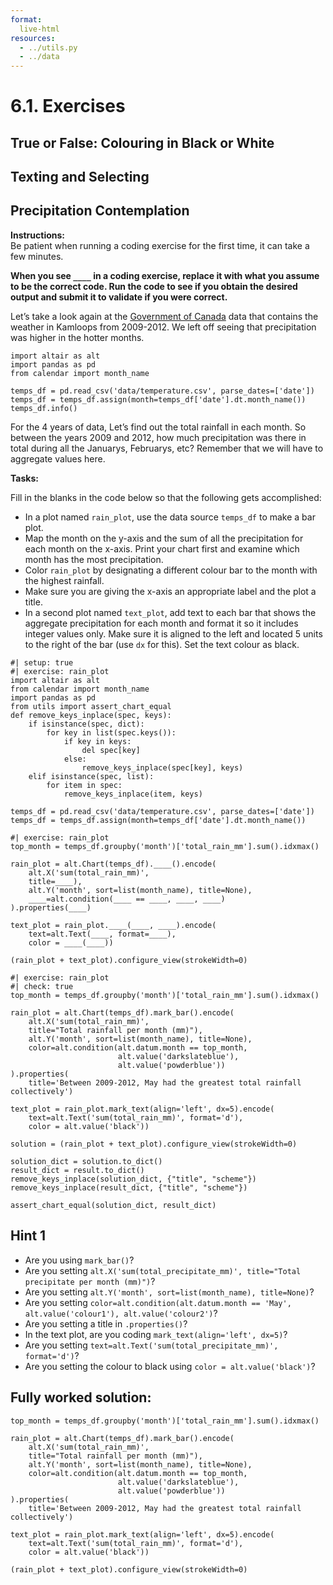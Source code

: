 ```yaml
---
format:
  live-html
resources:
  - ../utils.py
  - ../data
---
```



<script src='../../src/quiz.js'></script>  <!-- Only needed once per page -->

# 6.1. Exercises

## True or False: Colouring in Black or White

<div id='mcq1'></div> 
<script>
    generateQuiz(
        'mcq1',
        'True or False',
        'Within the colour channel, we can simply set <code>color="blue"</code> or <code>color="yellow"</code> if we want a specific plot colour.',
        {
        'True': 'When using a colour channel, we need to make sure that we use <code>alt.value("blue")</code> to specify a colour or Altair will think you are trying to add a variable to a colour channel instead of a static colour.',
        'False': 'Right! When using a colour channel, we need to make sure that we use <code>alt.value("blue")</code> to specify a colour.'
        },
        'False',
    );
</script>

<div id='mcq2'></div> 
<script>
    generateQuiz(
        'mcq2',
        'True or False',
        'An entire aesthetic of a plot can be changed by styling multiple visual components at a time by applying a theme.',
        {
        'True': '',
        'False': 'Take a look at the last slide. This is a cool technique to know!'
        },
        'True',
    );
</script>

## Texting and Selecting

<div id='mcq3'></div> 
<script>
    generateQuiz(
        'mcq3',
        'Question 1',
        'the <code>.condition()</code> Altair method acts like which of the following Python Syntax?',
        {
        'A <code>for</code> loop': 'Not a for loop. What does <code>.condition()</code> relate to?',
        'An if-else statement': '',
        'the assignment operator': 'Nope. Think about the name of the method.',
        'A dictionary': 'This is a data structure, think about an action that is occurring.'
        },
        'An if-else statement',
    );
</script>

<div id='mcq4'></div> 
<script>
    generateQuiz(
        'mcq4',
        'Question 2',
        'How would we format text on a graph so that it displays <strong>dollar</strong> values to 2 significant figures and removes any trailing zeros? Which of the following is most appropriate',
        {
        '<code>format="$.2,d"</code>': 'This will produce 2 significant figures and will round to the nearest integer.',
        '<code>format=".2s-"</code>': 'This is missing the dollar sign and the <strong>s</strong> is in the wrong location. We also do not use - for the removal of trailing zeros',
        '<code>format="$.2~s"</code>': '',
        '<code>format=".2~s"</code>': ' You are close! You are missing the dollar sign!'
        },
        '<code>format="$.2~s"</code>',
    );
</script>


## Precipitation Contemplation

**Instructions:**    
Be patient when running a coding exercise for the first time, it can take a few minutes. 

**When you see `____` in a coding exercise, replace it with what you assume to be the correct code. Run the code to see if you obtain the desired output
and submit it to validate if you were correct.**


Let's take a look again at the [Government of Canada](https://climate.weather.gc.ca/) data that contains the weather in Kamloops from 2009-2012.
We left off seeing that precipitation was higher in the hotter months.

```pyodide
import altair as alt
import pandas as pd
from calendar import month_name

temps_df = pd.read_csv('data/temperature.csv', parse_dates=['date'])
temps_df = temps_df.assign(month=temps_df['date'].dt.month_name())
temps_df.info()
```

For the 4 years of data, Let's find out the total rainfall in each month. So between the years 2009 and 2012, how much precipitation was there in total during all the Januarys, Februarys, etc?  Remember that we will have to aggregate values here. 

**Tasks:**

Fill in the blanks in the code below so that the following gets accomplished:


- In a plot named `rain_plot`, use the data source `temps_df` to make a bar plot.
- Map the month on the y-axis and the sum of all the precipitation for each month on the x-axis. Print your chart first and examine which month has the most precipitation.
- Color `rain_plot` by designating a different colour bar to the month with the highest rainfall.
- Make sure you are giving the x-axis an appropriate label and the plot a title. 
- In a second plot named `text_plot`, add text to each bar that shows the aggregate precipitation for each month and format it so it includes integer values only. Make sure it is aligned to the left and located 5 units to the right of the bar (use `dx` for this).  Set the text colour as black.

```pyodide
#| setup: true
#| exercise: rain_plot
import altair as alt
from calendar import month_name
import pandas as pd
from utils import assert_chart_equal
def remove_keys_inplace(spec, keys):
    if isinstance(spec, dict):
        for key in list(spec.keys()):
            if key in keys:
                del spec[key]
            else:
                remove_keys_inplace(spec[key], keys)
    elif isinstance(spec, list):
        for item in spec:
            remove_keys_inplace(item, keys)

temps_df = pd.read_csv('data/temperature.csv', parse_dates=['date'])
temps_df = temps_df.assign(month=temps_df['date'].dt.month_name())
```

```pyodide
#| exercise: rain_plot
top_month = temps_df.groupby('month')['total_rain_mm'].sum().idxmax()

rain_plot = alt.Chart(temps_df).____().encode(
    alt.X('sum(total_rain_mm)',
    title=____),
    alt.Y('month', sort=list(month_name), title=None),
    ____=alt.condition(____ == ____, ____, ____)
).properties(____)

text_plot = rain_plot.____(____, ____).encode(
    text=alt.Text(____, format=____),
    color = ____(____))

(rain_plot + text_plot).configure_view(strokeWidth=0)
```

```pyodide
#| exercise: rain_plot
#| check: true
top_month = temps_df.groupby('month')['total_rain_mm'].sum().idxmax()

rain_plot = alt.Chart(temps_df).mark_bar().encode(
    alt.X('sum(total_rain_mm)',
    title="Total rainfall per month (mm)"),
    alt.Y('month', sort=list(month_name), title=None),
    color=alt.condition(alt.datum.month == top_month,
                        alt.value('darkslateblue'),
                        alt.value('powderblue'))
).properties(
    title='Between 2009-2012, May had the greatest total rainfall collectively')

text_plot = rain_plot.mark_text(align='left', dx=5).encode(
    text=alt.Text('sum(total_rain_mm)', format='d'),
    color = alt.value('black'))

solution = (rain_plot + text_plot).configure_view(strokeWidth=0)

solution_dict = solution.to_dict()
result_dict = result.to_dict()
remove_keys_inplace(solution_dict, {"title", "scheme"})
remove_keys_inplace(result_dict, {"title", "scheme"})

assert_chart_equal(solution_dict, result_dict)
```

:::: { .hint exercise="rain_plot"}
::: { .callout-note collapse="false"}

## Hint 1

- Are you using `mark_bar()`?
- Are you setting `alt.X('sum(total_precipitate_mm)', title="Total precipitate per month (mm)")`?
- Are you setting `alt.Y('month', sort=list(month_name), title=None)`?
- Are you setting `color=alt.condition(alt.datum.month == 'May', alt.value('colour1'), alt.value('colour2')`?
- Are you setting a title in `.properties()`?
- In the text plot, are you coding `mark_text(align='left', dx=5)`?
- Are you setting ` text=alt.Text('sum(total_precipitate_mm)', format='d')`?
- Are you setting the colour to black using `color = alt.value('black')`? 


:::
::::

:::: { .solution exercise="rain_plot" }
::: { .callout-tip collapse="false"}

## Fully worked solution:

```pyodide
top_month = temps_df.groupby('month')['total_rain_mm'].sum().idxmax()

rain_plot = alt.Chart(temps_df).mark_bar().encode(
    alt.X('sum(total_rain_mm)',
    title="Total rainfall per month (mm)"),
    alt.Y('month', sort=list(month_name), title=None),
    color=alt.condition(alt.datum.month == top_month,
                        alt.value('darkslateblue'),
                        alt.value('powderblue'))
).properties(
    title='Between 2009-2012, May had the greatest total rainfall collectively')

text_plot = rain_plot.mark_text(align='left', dx=5).encode(
    text=alt.Text('sum(total_rain_mm)', format='d'),
    color = alt.value('black'))

(rain_plot + text_plot).configure_view(strokeWidth=0)
```

:::
::::

<div id='mcq5'></div> 
<script>
    generateQuiz(
        'mcq5',
        'Question',
        'In this plot would it make sense to sort the values on the x-axis instead of highlighting the month?',
        {
        'Yes, since we are interested in the month with the greatest precipitate we should be sorting in ascending order.': 'What about the x-axis? Does it have a natural order already?',
        'No, highlighting the value makes more sense since the y-axis has a natural order that should be followed.': ''
        },
        'No, highlighting the value makes more sense since the y-axis has a natural order that should be followed.',
    );
</script>
